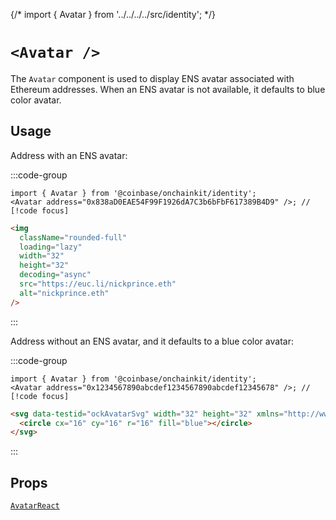 {/* import { Avatar } from '../../../../src/identity'; */}


# `<Avatar />`

The `Avatar` component is used to display ENS avatar associated with Ethereum addresses.
When an ENS avatar is not available, it defaults to blue color avatar.

## Usage

Address with an ENS avatar:

:::code-group

```tsx [code]
import { Avatar } from '@coinbase/onchainkit/identity';
<Avatar address="0x838aD0EAE54F99F1926dA7C3b6bFbF617389B4D9" />; // [!code focus]
```

```html [return html]
<img
  className="rounded-full"
  loading="lazy"
  width="32"
  height="32"
  decoding="async"
  src="https://euc.li/nickprince.eth"
  alt="nickprince.eth"
/>
```

:::

<App>
  <Avatar address="0x838aD0EAE54F99F1926dA7C3b6bFbF617389B4D9" />
</App>

Address without an ENS avatar, and it defaults to a blue color avatar:

:::code-group

```tsx [code]
import { Avatar } from '@coinbase/onchainkit/identity';
<Avatar address="0x1234567890abcdef1234567890abcdef12345678" />; // [!code focus]
```

```html [return html]
<svg data-testid="ockAvatarSvg" width="32" height="32" xmlns="http://www.w3.org/2000/svg">
  <circle cx="16" cy="16" r="16" fill="blue"></circle>
</svg>
```

:::

<App>
  <Avatar address="0x1234567890abcdef1234567890abcdef12345678" />
</App>

## Props

[`AvatarReact`](/identity/types#AvatarReact)
